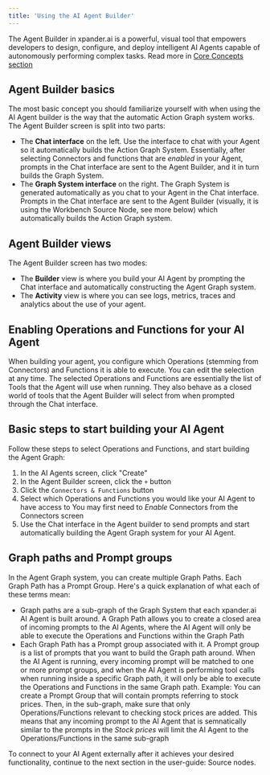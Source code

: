 ```yaml
---
title: 'Using the AI Agent Builder'
---
```


The Agent Builder in xpander.ai is a powerful, visual tool that empowers developers to design, configure, and deploy intelligent AI Agents capable of autonomously performing complex tasks. Read more in <a href="/core-concepts/agent-builder.mdx">Core Concepts section</a>

## Agent Builder basics
The most basic concept you should familiarize yourself with when using the AI Agent builder is the way that the automatic Action Graph system works. The Agent Builder screen is split into two parts:

* The **Chat interface** on the left. Use the interface to chat with your Agent so it automatically builds the Action Graph System. Essentially, after selecting Connectors and functions that are _enabled_ in your Agent, prompts in the Chat interface are sent to the Agent Builder, and it in turn builds the Graph System.
* The **Graph System interface** on the right. The Graph System is generated automatically as you chat to your Agent in the Chat interface. Prompts in the Chat interface are sent to the Agent Builder (visually, it is using the Workbench Source Node, see more below) which automatically builds the Action Graph system.

## Agent Builder views
The Agent Builder screen has two modes:
* The **Builder** view is where you build your AI Agent by prompting the Chat interface and automatically constructing the Agent Graph system.
* The **Activity** view is where you can see logs, metrics, traces and analytics about the use of your agent.

## Enabling Operations and Functions for your AI Agent
When building your agent, you configure which Operations (stemming from Connectors) and Functions it is able to execute. You can edit the selection at any time. The selected Operations and Functions are essentially the list of Tools that the Agent will use when running. They also behave as a closed world of tools that the Agent Builder will select from when prompted through the Chat interface.

## Basic steps to start building your AI Agent
Follow these steps to select Operations and Functions, and start building the Agent Graph:

1. In the AI Agents screen, click "Create"
2. In the Agent Builder screen, click the ``+`` button
3. Click the `Connectors & Functions` button
4. Select which Operations and Functions you would like your AI Agent to have access to
<Note>You may first need to *Enable* Connectors from the Connectors screen</Note>
5. Use the Chat interface in the Agent builder to send prompts and start automatically building the Agent Graph system for your AI Agent.

## Graph paths and Prompt groups
In the Agent Graph system, you can create multiple Graph Paths. Each Graph Path has a Prompt Group. Here's a quick explanation of what each of these terms mean:
* Graph paths are a sub-graph of the Graph System that each xpander.ai AI Agent is built around. A Graph Path allows you to create a closed area of incoming prompts to the AI Agents, where the AI Agent will only be able to execute the Operations and Functions within the Graph Path
* Each Graph Path has a Prompt group associated with it. A Prompt group is a list of prompts that you want to build the Graph path around. When the AI Agent is running, every incoming prompt will be matched to one or more prompt groups, and when the AI Agent is performing tool calls when running inside a specific Graph path, it will only be able to execute the Operations and Functions in the same Graph path.
<Tip>Example: You can create a Prompt Group that will contain prompts referring to stock prices. Then, in the sub-graph, make sure that only Operations/Functions relevant to checking stock prices are added. This means that any incoming prompt to the AI Agent that is semnatically similar to the prompts in the *Stock prices* will limit the AI Agent to the Operations/Functions in the same sub-graph</Tip>

To connect to your AI Agent externally after it achieves your desired functionality, continue to the next section in the user-guide: Source nodes.

